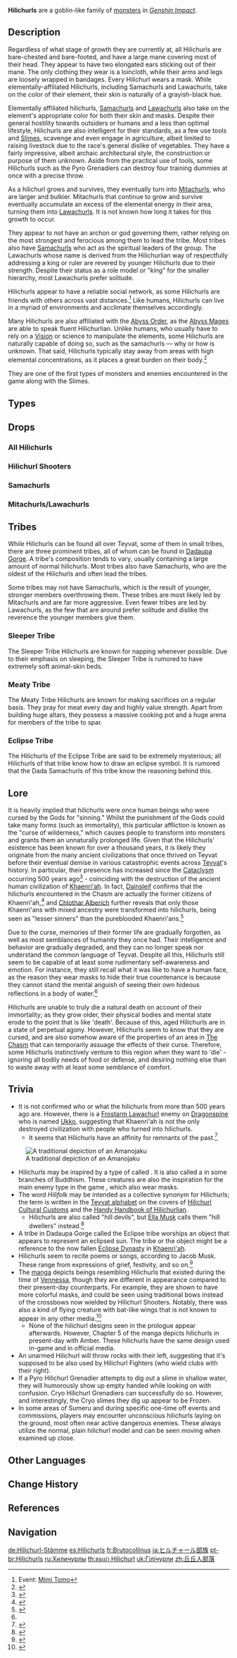 {{CustomTabs
|tab1 = Overview
|tab2 = Culture
|tab3 = Media
}}
{{See also|Hilichurlian}}
{{Terminology Infobox
|image        = Hilichurls.png
|type         = Enemy Families
}}
{{Description|Primitive humanoid monsters that can be found all across Teyvat.<br />Most people have already given up on trying to communicate with the hilichurls, believing that they are monsters simply incapable of communication.}}
'''Hilichurls''' are a goblin-like family of [[monsters]] in ''[[Genshin Impact]]''.

==Description==
Regardless of what stage of growth they are currently at, all Hilichurls are bare-chested and bare-footed, and have a large mane covering most of their head. They appear to have two elongated ears sticking out of their mane. The only clothing they wear is a loincloth, while their arms and legs are loosely wrapped in bandages. Every Hilichurl wears a mask. While elementally-affiliated Hilichurls, including Samachurls and Lawachurls, take on the color of their element, their skin is naturally of a grayish-black hue.

Elementally affiliated hilichurls, [[Samachurls]] and [[Lawachurls]] also take on the element's appropriate color for both their skin and masks. Despite their general hostility towards outsiders or humans and a less than optimal lifestyle, Hilichurls are also intelligent for their standards, as a few use tools and [[Slimes]], scavenge and even engage in agriculture, albeit limited to raising livestock due to the race's general dislike of vegetables. They have a fairly impressive, albeit archaic architectural style, the construction or purpose of them unknown. Aside from the practical use of tools, some Hilichurls such as the Pyro Grenadiers can destroy four training dummies at once with a precise throw.

As a hilichurl grows and survives, they eventually turn into [[Mitachurls]], who are larger and bulkier. Mitachurls that continue to grow and survive eventually accumulate an excess of the elemental energy in their area, turning them into [[Lawachurls]]. It is not known how long it takes for this growth to occur.

They appear to not have an archon or god governing them, rather relying on the most strongest and ferocious among them to lead the tribe. Most tribes also have [[Samachurls]] who act as the spiritual leaders of the group. The Lawachurls whose name is derived from the Hilichurlian way of respectfully addressing a king or ruler are revered by younger Hilichurls due to their strength. Despite their status as a role model or "king" for the smaller hierarchy, most Lawachurls prefer solitude.

Hilichurls appear to have a reliable social network, as some Hilichurls are friends with others across vast distances.<ref>Event: [[Mimi Tomo]]</ref> Like humans, Hilichurls can live in a myriad of environments and acclimate themselves accordingly.

Many Hilichurls are also affiliated with the [[Abyss Order]], as the [[Abyss Mages]] are able to speak fluent Hilichurlian. Unlike humans, who usually have to rely on a [[Vision]] or science to manipulate the elements, some Hilichurls are naturally capable of doing so, such as the samachurls &mdash; why or how is unknown. That said, Hilichurls typically stay away from areas with high elemental concentrations, as it places a great burden on their body.<ref>{{Ref/Quest|Hurdle}}</ref>

They are one of the first types of monsters and enemies encountered in the game along with the Slimes.

==Types==
{{Enemy Table}}

==Drops==
===All Hilichurls===
{{Card|Damaged Mask|Lv.1+|show_caption=1}}{{Card|Stained Mask|Lv.40+|show_caption=1}}{{Card|Ominous Mask|Lv.60+|show_caption=1}}

===Hilichurl Shooters===
{{Card|Firm Arrowhead|Lv.1+|show_caption=1}}{{Card|Sharp Arrowhead|Lv.40+|show_caption=1}}{{Card|Weathered Arrowhead|Lv.60+|show_caption=1}}

===Samachurls===
{{Card|Divining Scroll|Lv.1+|show_caption=1}}{{Card|Sealed Scroll|Lv.40+|show_caption=1}}{{Card|Forbidden Curse Scroll|Lv.60+|show_caption=1}}

===Mitachurls/Lawachurls===
{{Card|Heavy Horn|Lv.1+|show_caption=1}}{{Card|Black Bronze Horn|Lv.40+|show_caption=1}}{{Card|Black Crystal Horn|Lv.60+|show_caption=1}}

==Tribes==
While Hilichurls can be found all over Teyvat, some of them in small tribes, there are three prominent tribes, all of whom can be found in [[Dadaupa Gorge]]. A tribe's composition tends to vary, usually containing a large amount of normal hilichurls. Most tribes also have Samachurls, who are the oldest of the Hilichurls and often lead the tribes.

Some tribes may not have Samachurls, which is the result of younger, stronger members overthrowing them. These tribes are most likely led by Mitachurls and are far more aggressive. Even fewer tribes are led by Lawachurls, as the few that are around prefer solitude and dislike the reverence the younger members give them.

===Sleeper Tribe===
The Sleeper Tribe Hilichurls are known for napping whenever possible. Due to their emphasis on sleeping, the Sleeper Tribe is rumored to have extremely soft animal-skin beds.

===Meaty Tribe===
The Meaty Tribe Hilichurls are known for making sacrifices on a regular basis. They pray for meat every day and highly value strength. Apart from building huge altars, they possess a massive cooking pot and a huge arena for members of the tribe to spar.

===Eclipse Tribe===
The Hilichurls of the Eclipse Tribe are said to be extremely mysterious; all Hilichurls of that tribe know how to draw an eclipse symbol. It is rumored that the Dada Samachurls of this tribe know the reasoning behind this.

==Lore==
It is heavily implied that hilichurls were once human beings who were cursed by the Gods for "sinning." Whilst the punishment of the Gods could take many forms (such as immortality), this particular affliction is known as the "curse of wilderness," which causes people to transform into monsters and grants them an unnaturally prolonged life. Given that the Hilichurls' existence has been known for over a thousand years, it is likely they originate from the many ancient civilizations that once thrived on Teyvat before their eventual demise in various catastrophic events across [[Teyvat]]'s history. In particular, their presence has increased since the [[Cataclysm]] occurring 500 years ago<ref>{{Ref/Enemy|Hilichurl}}</ref> - coinciding with the destruction of the ancient human civilization of [[Khaenri'ah]]. In fact, [[Dainsleif]] confirms that the hilichurls encountered in the Chasm are actually the former citizens of Khaenri'ah,<ref name="RequiemED">{{Ref/Quest|Requiem of the Echoing Depths}}</ref> and [[Chlothar|Chlothar Alberich]] further reveals that only those Khaenri'ans with mixed ancestry were transformed into hilichurls, being seen as "lesser sinners" than the pureblooded Khaenri'ans.<ref>{{Ref/Quest|Caribert}}</ref>

Due to the curse, memories of their former life are gradually forgotten, as well as most semblances of humanity they once had. Their intelligence and behavior are gradually degraded, and they can no longer speak nor understand the common language of Teyvat. Despite all this, Hilichurls still seem to be capable of at least some rudimentary self-awareness and emotion. For instance, they still recall what it was like to have a human face, as the reason they wear masks to hide their true countenance is because they cannot stand the mental anguish of seeing their own hideous reflections in a body of water.<ref name="RequiemED" />

Hilichurls are unable to truly die a natural death on account of their immortality; as they grow older, their physical bodies and mental state erode to the point that is like 'death'. Because of this, aged Hilichurls are in a state of perpetual agony. However, Hilichurls seem to know that they are cursed, and are also somehow aware of the properties of an area in [[The Chasm]] that can temporarily assuage the effects of their curse. Therefore, some Hilichurls instinctively venture to this region when they want to 'die' - ignoring all bodily needs of food or defense, and desiring nothing else than to waste away with at least some semblance of comfort.

==Trivia==
*It is not confirmed who or what the hilichurls from more than 500 years ago are. However, there is a [[Frostarm Lawachurl]] enemy on [[Dragonspine]] who is named [[Ukko]], suggesting that Khaenri'ah is not the only destroyed civilization with people who turned into hilichurls.
**It seems that Hilichurls have an affinity for remnants of the past.<ref>{{Ref/Book|Hilichurl Cultural Customs|2}}</ref>
[[File:Ikku Amanojaku.jpg|thumb|A traditional depiction of an Amanojaku]]
*Hilichurls may be inspired by a type of ''{{w|oni}}'' called {{Lang|''{{w|Amanojaku}}''|ja=天邪鬼|ja_tl=heavenly evil spirit}}. It is also called a {{Lang|''jaki''|ja=邪鬼}} in some branches of Buddhism. These creatures are also the inspiration for the main enemy type in the game ''{{w|Ōkami}}'', which also wear masks.
*The word ''Hilifolk'' may be intended as a collective synonym for Hilichurls; the term is written in the [[Teyvat Language|Teyvat alphabet]] on the covers of [[Hilichurl Cultural Customs]] and the [[Handy Handbook of Hilichurlian]].
**Hilichurls are also called "hill devils", but [[Ella Musk]] calls them "hill dwellers" instead.<ref>{{Ref/Item|Achievement: Hill Dwellers}}</ref>
*A tribe in Dadaupa Gorge called the Eclipse tribe worships an object that appears to represent an eclipsed sun. The tribe or the object might be a reference to the now fallen [[Eclipse Dynasty]] in [[Khaenri'ah]].
*Hilichurls seem to recite poems or songs, according to Jacob Musk. These range from expressions of grief, festivity, and so on.<ref>{{Ref/Book|Hilichurl Ballad Selection}}</ref>
*The [[manga]] depicts beings resembling Hilichurls that existed during the time of [[Vennessa]], though they are different in appearance compared to their present-day counterparts. For example, they are shown to have more colorful masks, and could be seen using traditional bows instead of the crossbows now wielded by Hilichurl Shooters. Notably, there was also a kind of flying creature with bat-like wings that is not known to appear in any other media.<ref>{{Ref/Manga|0|pg=56-59}}</ref>
**None of the hilichurl designs seen in the prologue appear afterwards. However, Chapter 5 of the manga depicts hilichurls in present-day with Amber. These hilichurls have the same design used in-game and in official media.
*An unarmed Hilichurl will throw rocks with their left, suggesting that it's supposed to be also used by Hilichurl Fighters (who wield clubs with their right).
* If a Pyro Hilichurl Grenadier attempts to dig out a slime in shallow water, they will humorously show up empty handed while looking on with confusion. Cryo Hilichurl Grenadiers can successfully do so. However, and interestingly, the Cryo slimes they dig up appear to be Frozen.
* In some areas of Sumeru and during specific one-time off events and commissions, players may encounter unconscious hilichurls laying on the ground, most often near active dangerous enemies. These always utilize the normal, plain hilichurl model and can be seen moving when examined up close.

==Other Languages==
{{Other Languages
|en      = Hilichurl
|en_note = Derives from "{{wt|hill||English}}" and "{{wt|churl||English}}."
|zhs     = 丘丘人
|zhs_rm  = Qiūqiū-rén
|zht     = 丘丘人
|zht_rm  = Qiūqiū-rén
|zh_tl   = Hill-Hill People
|ja      = ヒルチャール
|ja_rm   = Hiruchaaru
|ja_tl   = Hilichurl
|ja_note = Occasionally written as {{ja|丘々人}} with the same reading.
|ko      = 츄츄{{tt|족|族}}
|ko_rm   = Chyuchyu-jok
|ko_tl   = Chuchu Clan
|ko_note = {{Lang|The first part|ko=츄츄|ko_rm=Chyuchyu}} is likely a phonetic borrowing of {{zh|丘丘|qiūqiū|lit=hill-hill}} in the Chinese name.
|es      = Hilichurl
|fr      = Brutocollinus
|fr_tl   = Brutocollinus
|fr_note = Derives from Latin {{Lang|mini=1|la=''{{wt|brutus||Latin}}''|la_tl=brutish}} and {{Lang|mini=1|la=''{{wt|collinus||Latin}}''|la_tl=of a hill.}}
|ru      = Хиличурл
|th      = Hilichurl
|vi      = Hilichurl
|de      = Hilichurl-Stämme
|id      = Hilichurl
|pt      = Hilichurl
|de_tl   = Hilichurl Tribes
|tr      = Dağ Yabanileri
|tr_tl   = 
|it      = Hilichurl
|it_tl   = 
}}

==Change History==
{{Change History|1.0}}

==References==
{{Reflist|2}}

==Navigation==
{{Enemy Navbox|type=Families}}

[[de:Hilichurl-Stämme]]
[[es:Hilichurls]]
[[fr:Brutocollinus]]
[[ja:ヒルチャール部族]]
[[pt-br:Hilichurls]]
[[ru:Хиличурлы]]
[[th:ชนเผ่า Hilichurl]]
[[uk:Гілічурли]]
[[zh:丘丘人部落]]